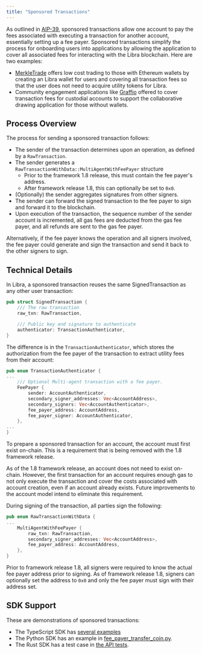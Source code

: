 ```yaml
---
title: "Sponsored Transactions"
---
```


As outlined
in [AIP-39](https://github.com/libra2-foundation/AIPs/blob/main/aips/aip-39.md),
sponsored transactions allow one account to pay the fees associated with
executing a transaction for another account, essentially setting up a fee payer.
Sponsored transactions simplify the process for onboarding users into applications
by allowing the application to cover all associated fees for interacting with the
Libra blockchain. Here are two examples:

- [MerkleTrade](https://merkle.trade/) offers low cost trading to those with
  Ethereum wallets by creating an Libra wallet for users and covering all
  transaction fees so that the user does not need to acquire utility tokens for
  Libra.
- Community engagement applications
  like [Graffio](https://medium.com/libra2labs/graffio-web3s-overnight-sensation-81a6cf18b626)
  offered to cover transaction fees for custodial accounts to support the
  collaborative drawing application for those without wallets.

## Process Overview

The process for sending a sponsored transaction follows:

- The sender of the transaction determines upon an operation, as defined by
  a `RawTransaction`.
- The sender generates a `RawTransactionWithData::MultiAgentWithFeePayer`
  structure
  - Prior to the framework 1.8 release, this must contain the fee payer's
    address.
  - After framework release 1.8, this can optionally be set to `0x0`.
- (Optionally) the sender aggregates signatures from other signers.
- The sender can forward the signed transaction to the fee payer to sign and
  forward it to the blockchain.
- Upon execution of the transaction, the sequence number of the sender account
  is incremented, all gas fees are deducted from the gas fee payer, and all
  refunds are sent to the gas fee payer.

Alternatively, if the fee payer knows the operation and all signers involved,
the fee payer could generate and sign the transaction and send it back to the
other signers to sign.

## Technical Details

In Libra, a sponsored transaction reuses the same SignedTransaction as any other
user transaction:

```rust
pub struct SignedTransaction {
    /// The raw transaction
    raw_txn: RawTransaction,

    /// Public key and signature to authenticate
    authenticator: TransactionAuthenticator,
}
```

The difference is in the `TransactionAuthenticator`, which stores the
authorization from the fee payer of the transaction to extract utility fees from
their account:

```rust
pub enum TransactionAuthenticator {
...
    /// Optional Multi-agent transaction with a fee payer.
    FeePayer {
        sender: AccountAuthenticator,
        secondary_signer_addresses: Vec<AccountAddress>,
        secondary_signers: Vec<AccountAuthenticator>,
        fee_payer_address: AccountAddress,
        fee_payer_signer: AccountAuthenticator,
    },
...
}
```

To prepare a sponsored transaction for an account, the account must first exist
on-chain. This is a requirement that is being removed with the 1.8 framework
release.

As of the 1.8 framework release, an account does not need to exist on-chain.
However, the first transaction for an account requires enough gas to not only
execute the transaction and cover the costs associated with account creation,
even if an account already exists. Future improvements to the account model
intend to eliminate this requirement.

During signing of the transaction, all parties sign the following:

```rust
pub enum RawTransactionWithData {
...
    MultiAgentWithFeePayer {
        raw_txn: RawTransaction,
        secondary_signer_addresses: Vec<AccountAddress>,
        fee_payer_address: AccountAddress,
    },
}
```

Prior to framework release 1.8, all signers were required to know the actual fee
payer address prior to signing. As of framework release 1.8, signers can
optionally set the address to `0x0` and only the fee payer must sign with their
address set.

## SDK Support

These are demonstrations of sponsored transactions:

- The TypeScript SDK
  has [several examples](https://github.com/libra2org/libra2-ts-sdk/tree/main/examples/typescript-esm/sponsored_transactions)
- The Python SDK has an example
  in [fee\_payer\_transfer\_coin.py](https://github.com/libra2org/libra2-python-sdk/blob/main/examples/fee_payer_transfer_coin.py).
- The Rust SDK has a test case
  in [the API tests](https://github.com/libra2org/libra2-core/blob/0a62e54e13bc5da604ceaf39efed5c012a292078/api/src/tests/transactions_test.rs#L255).

